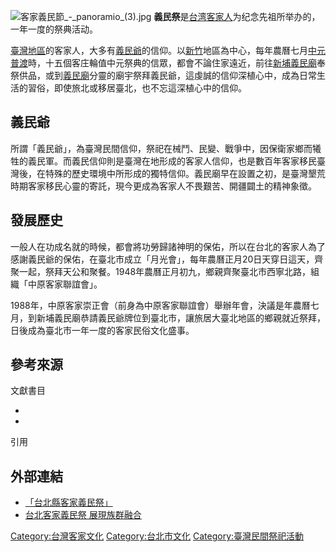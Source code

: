 [[File:客家義民節_-_panoramio_(3).jpg|thumb]]
'''義民祭'''是[[台湾|台湾]][[客家人|客家人]]为纪念先祖所举办的，一年一度的祭典活动。

[[臺灣地區|臺灣地區]]的客家人，大多有[[義民爺|義民爺]]的信仰。以[[新竹|新竹]]地區為中心，每年農曆七月[[中元普渡|中元普渡]]時，十五個客庄輪值中元祭典的信眾，都會不論住家遠近，前往[[新埔義民廟|新埔義民廟]]奉祭供品，或到[[義民廟|義民廟]]分靈的廟宇祭拜義民爺，這虔誠的信仰深植心中，成為日常生活的習俗，即使旅北或移居臺北，也不忘這深植心中的信仰。

==義民爺==
{{main|義民爺}}
所謂「義民爺」，為臺灣民間信仰，祭祀在械鬥、民變、戰爭中，因保衛家鄉而犧牲的義民軍。而義民信仰則是臺灣在地形成的客家人信仰，也是數百年客家移民臺灣後，在特殊的歷史環境中所形成的獨特信仰。義民廟早在設置之初，是臺灣墾荒時期客家移民心靈的寄託，現今更成為客家人不畏艱苦、開疆闢土的精神象徵。

==發展歷史==
一般人在功成名就的時候，都會將功勞歸諸神明的保佑，所以在台北的客家人為了感謝義民爺的保佑，在臺北市成立「月光會」，每年農曆正月20日天穿日這天，齊聚一起，祭拜天公和聚餐。1948年農曆正月初九，鄉親齊聚臺北市西寧北路，組織「中原客家聯誼會」。

1988年，中原客家崇正會（前身為中原客家聯誼會）舉辦年會，決議是年農曆七月，到新埔義民廟恭請義民爺牌位到臺北市，讓旅居大臺北地區的鄉親就近祭拜，日後成為臺北市一年一度的客家民俗文化盛事。

==參考來源==
;文獻書目
*{{clref|黃丁盛|2003|ref= {{cite isbn|9867897528|ref=harv|noedit}}}}
*{{clref|黃丁盛|2013|ref= {{cite isbn|9789865967932|ref=harv|noedit}}}}

;引用
{{reflist|1|refs=
}}

== 外部連結 ==
*[http://www.hakka.gov.tw/ct.asp?xItem=91324&ctNode=2162&mp=2013 「台北縣客家義民祭」]{{Dead link|date=2018年8月 |bot=InternetArchiveBot |fix-attempted=yes }}
*[http://tw.epochtimes.com/9/10/19/124274.htm 台北客家義民祭 展現族群融合]{{dead link|date=2017年12月 |bot=InternetArchiveBot |fix-attempted=yes }} 

[[Category:台灣客家文化|Category:台灣客家文化]]
[[Category:台北市文化|Category:台北市文化]]
[[Category:臺灣民間祭祀活動|Category:臺灣民間祭祀活動]]